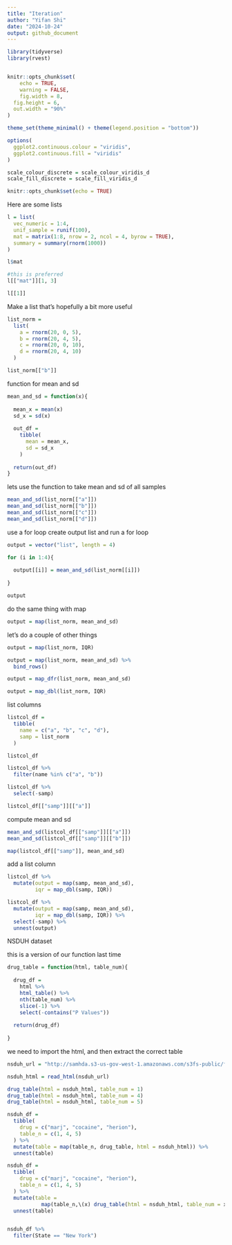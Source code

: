 ```yaml
---
title: "Iteration"
author: "Yifan Shi"
date: "2024-10-24"
output: github_document
---
```

```r
library(tidyverse)
library(rvest)


knitr::opts_chunk$set(
	echo = TRUE,
	warning = FALSE,
	fig.width = 8, 
  fig.height = 6,
  out.width = "90%"
)

theme_set(theme_minimal() + theme(legend.position = "bottom"))

options(
  ggplot2.continuous.colour = "viridis",
  ggplot2.continuous.fill = "viridis"
)

scale_colour_discrete = scale_colour_viridis_d
scale_fill_discrete = scale_fill_viridis_d
```
```r
knitr::opts_chunk$set(echo = TRUE)
```


Here are some lists
```r
l = list(
  vec_numeric = 1:4,
  unif_sample = runif(100),
  mat = matrix(1:8, nrow = 2, ncol = 4, byrow = TRUE),
  summary = summary(rnorm(1000))
)

l$mat

#this is preferred
l[["mat"]][1, 3]

l[[1]]
```

Make a list that's hopefully a bit more useful

```r
list_norm = 
  list(
    a = rnorm(20, 0, 5),
    b = rnorm(20, 4, 5),
    c = rnorm(20, 0, 10),
    d = rnorm(20, 4, 10)
  )

list_norm[["b"]]
```

function for mean and sd
```r
mean_and_sd = function(x){
  
  mean_x = mean(x)
  sd_x = sd(x)
  
  out_df = 
    tibble(
      mean = mean_x,
      sd = sd_x
    )
  
  return(out_df)
}
```

lets use the function to take mean and sd of all samples
```r

mean_and_sd(list_norm[["a"]])
mean_and_sd(list_norm[["b"]])
mean_and_sd(list_norm[["c"]])
mean_and_sd(list_norm[["d"]])


```


use a for loop
create output list and run a for loop

```r
output = vector("list", length = 4)

for (i in 1:4){
  
  output[[i]] = mean_and_sd(list_norm[[i]])
  
}

output
```

do the same thing with map
```r
output = map(list_norm, mean_and_sd)
```


let's do a couple of other things 
```r
output = map(list_norm, IQR)

output = map(list_norm, mean_and_sd) %>% 
  bind_rows()

output = map_dfr(list_norm, mean_and_sd)

output = map_dbl(list_norm, IQR)
```

list columns
```r
listcol_df = 
  tibble(
    name = c("a", "b", "c", "d"),
    samp = list_norm
  )

listcol_df

listcol_df %>% 
  filter(name %in% c("a", "b"))

listcol_df %>% 
  select(-samp)

```


```r
listcol_df[["samp"]][["a"]]

```

compute mean and sd

```r
mean_and_sd(listcol_df[["samp"]][["a"]])
mean_and_sd(listcol_df[["samp"]][["b"]])

map(listcol_df[["samp"]], mean_and_sd)
```


add a list column

```r
listcol_df %>% 
  mutate(output = map(samp, mean_and_sd),
         iqr = map_dbl(samp, IQR))

listcol_df %>% 
  mutate(output = map(samp, mean_and_sd),
         iqr = map_dbl(samp, IQR)) %>% 
  select(-samp) %>% 
  unnest(output)
```


NSDUH dataset

this is a version of our function last time
```r
drug_table = function(html, table_num){
  
  drug_df = 
    html %>% 
    html_table() %>% 
    nth(table_num) %>% 
    slice(-1) %>% 
    select(-contains("P Values"))
  
  return(drug_df)
  
}
```

we need to import the html, and then extract the correct table

```r
nsduh_url = "http://samhda.s3-us-gov-west-1.amazonaws.com/s3fs-public/field-uploads/2k15StateFiles/NSDUHsaeShortTermCHG2015.htm"

nsduh_html = read_html(nsduh_url)
```


```r
drug_table(html = nsduh_html, table_num = 1)
drug_table(html = nsduh_html, table_num = 4)
drug_table(html = nsduh_html, table_num = 5)
```

```r
nsduh_df = 
  tibble(
    drug = c("marj", "cocaine", "herion"),
    table_n = c(1, 4, 5)
  ) %>% 
  mutate(table = map(table_n, drug_table, html = nsduh_html)) %>% 
  unnest(table)

nsduh_df = 
  tibble(
    drug = c("marj", "cocaine", "herion"),
    table_n = c(1, 4, 5)
  ) %>% 
  mutate(table = 
           map(table_n,\(x) drug_table(html = nsduh_html, table_num = x))) %>% 
  unnest(table)


nsduh_df %>% 
  filter(State == "New York")
```


